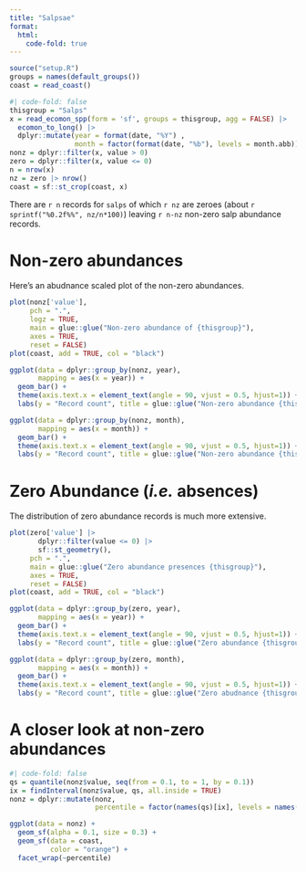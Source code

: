 ```yaml
---
title: "Salpsae"
format:
  html:
    code-fold: true
---
```


```r
source("setup.R")
groups = names(default_groups())
coast = read_coast()
```

```r
#| code-fold: false
thisgroup = "Salps"
x = read_ecomon_spp(form = 'sf', groups = thisgroup, agg = FALSE) |>
  ecomon_to_long() |>
  dplyr::mutate(year = format(date, "%Y") ,
                month = factor(format(date, "%b"), levels = month.abb))
nonz = dplyr::filter(x, value > 0)
zero = dplyr::filter(x, value <= 0)
n = nrow(x)
nz = zero |> nrow()
coast = sf::st_crop(coast, x)
```

There are `r n` records for `salps` of which `r nz` are zeroes (about `r sprintf("%0.2f%%", nz/n*100)`) leaving `r n-nz` non-zero salp abundance records.

# Non-zero abundances

Here's an abudnance scaled plot of the non-zero abundances.
```r
plot(nonz['value'],
     pch = ".",
     logz = TRUE,
     main = glue::glue("Non-zero abundance of {thisgroup}"),
     axes = TRUE,
     reset = FALSE)
plot(coast, add = TRUE, col = "black")
```


```r
ggplot(data = dplyr::group_by(nonz, year), 
       mapping = aes(x = year)) +
  geom_bar() +
  theme(axis.text.x = element_text(angle = 90, vjust = 0.5, hjust=1)) + 
  labs(y = "Record count", title = glue::glue("Non-zero abundance {thisgroup} Records by Year"))

ggplot(data = dplyr::group_by(nonz, month), 
       mapping = aes(x = month)) +
  geom_bar() +
  theme(axis.text.x = element_text(angle = 90, vjust = 0.5, hjust=1)) + 
  labs(y = "Record count", title = glue::glue("Non-zero abundance {thisgroup} Records by Month"))
```



# Zero Abundance (*i.e.* absences)

The distribution of zero abundance records is much more extensive.

```r
plot(zero['value'] |>
       dplyr::filter(value <= 0) |>
       sf::st_geometry(),
     pch = ".",
     main = glue::glue("Zero abundance presences {thisgroup}"),
     axes = TRUE,
     reset = FALSE)
plot(coast, add = TRUE, col = "black")
```

```r
ggplot(data = dplyr::group_by(zero, year), 
       mapping = aes(x = year)) +
  geom_bar() +
  theme(axis.text.x = element_text(angle = 90, vjust = 0.5, hjust=1)) + 
  labs(y = "Record count", title = glue::glue("Zero abundance {thisgroup} Records by Year"))

ggplot(data = dplyr::group_by(zero, month), 
       mapping = aes(x = month)) +
  geom_bar() +
  theme(axis.text.x = element_text(angle = 90, vjust = 0.5, hjust=1)) + 
  labs(y = "Record count", title = glue::glue("Zero abudnance {thisgroup} Records by Month"))
```


# A closer look at non-zero abundances

```r
#| code-fold: false
qs = quantile(nonz$value, seq(from = 0.1, to = 1, by = 0.1))
ix = findInterval(nonz$value, qs, all.inside = TRUE)
nonz = dplyr::mutate(nonz,
                     percentile = factor(names(qs)[ix], levels = names(qs)))
```


```r
ggplot(data = nonz) + 
  geom_sf(alpha = 0.1, size = 0.3) + 
  geom_sf(data = coast, 
          color = "orange") +
  facet_wrap(~percentile)
```
